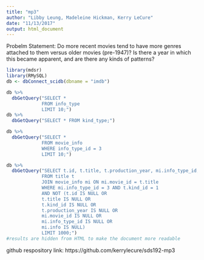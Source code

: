```yaml
---
title: "mp3"
author: "Libby Leung, Madeleine Hickman, Kerry LeCure"
date: "11/13/2017"
output: html_document
---
```

Probelm Statement: Do more recent movies tend to have more genres attached to them versus older movies (pre-1947)? Is there a year in which this became apparent, and are there any kinds of patterns?
```r
library(mdsr)
library(RMySQL)
db <- dbConnect_scidb(dbname = "imdb")
```
```r
db %>%
  dbGetQuery("SELECT *
             FROM info_type
             LIMIT 10;")
db %>%
  dbGetQuery("SELECT * FROM kind_type;")
```
```r
db %>%
  dbGetQuery("SELECT *
             FROM movie_info
             WHERE info_type_id = 3
             LIMIT 10;")
```

```r
db %>%
  dbGetQuery("SELECT t.id, t.title, t.production_year, mi.info_type_id, mi.info
             FROM title t
             JOIN movie_info mi ON mi.movie_id = t.title
             WHERE mi.info_type_id = 3 AND t.kind_id = 1
             AND NOT (t.id IS NULL OR
             t.title IS NULL OR
             t.kind_id IS NULL OR
             t.production_year IS NULL OR
             mi.movie_id IS NULL OR
             mi.info_type_id IS NULL OR
             mi.info IS NULL)
             LIMIT 1000;")
#results are hidden from HTML to make the document more readable
```


github respository link: https://github.com/kerrylecure/sds192-mp3